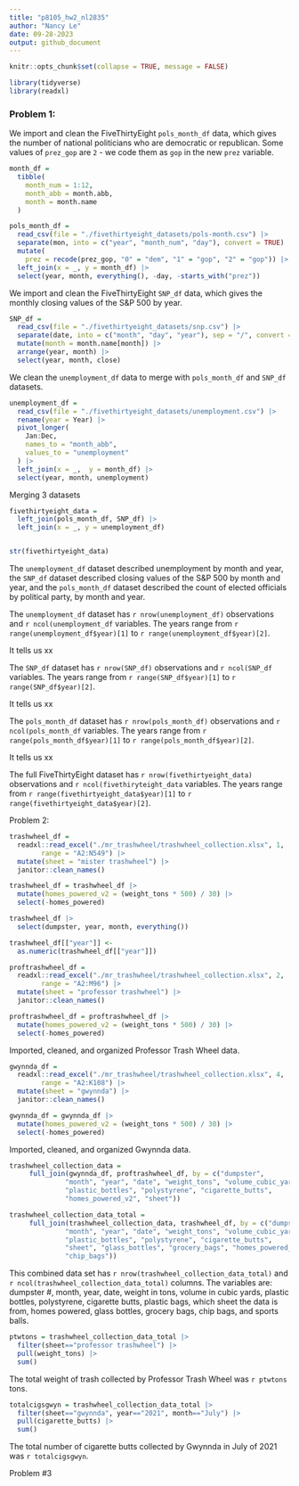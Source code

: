 ```yaml
---
title: "p8105_hw2_nl2835"
author: "Nancy Le"
date: 09-28-2023
output: github_document
---
```


```r
knitr::opts_chunk$set(collapse = TRUE, message = FALSE)
```

```r
library(tidyverse)
library(readxl)

```

### Problem 1: 

We import and clean the FiveThirtyEight `pols_month_df` data, which gives the number of national politicians who are democratic or republican. Some values of `prez_gop` are `2` - we code them as `gop` in the new `prez` variable. 

```r

month_df = 
  tibble(
    month_num = 1:12,
    month_abb = month.abb,
    month = month.name
  )

pols_month_df = 
  read_csv(file = "./fivethirtyeight_datasets/pols-month.csv") |> 
  separate(mon, into = c("year", "month_num", "day"), convert = TRUE) |> 
  mutate(
    prez = recode(prez_gop, "0" = "dem", "1" = "gop", "2" = "gop")) |>
  left_join(x = _, y = month_df) |> 
  select(year, month, everything(), -day, -starts_with("prez")) 

```



We import and clean the FiveThirtyEight `SNP_df` data, which gives the monthly closing values of the S&P 500 by year. 

```r
SNP_df = 
  read_csv(file = "./fivethirtyeight_datasets/snp.csv") |> 
  separate(date, into = c("month", "day", "year"), sep = "/", convert = TRUE) |> 
  mutate(month = month.name[month]) |> 
  arrange(year, month) |> 
  select(year, month, close)
```


We clean the `unemployment_df` data to merge with `pols_month_df` and `SNP_df` datasets.


```r
unemployment_df = 
  read_csv(file = "./fivethirtyeight_datasets/unemployment.csv") |> 
  rename(year = Year) |> 
  pivot_longer(
    Jan:Dec,
    names_to = "month_abb",
    values_to = "unemployment"
  ) |> 
  left_join(x = _,  y = month_df) |> 
  select(year, month, unemployment)
```

Merging 3 datasets

```r
fivethirtyeight_data = 
  left_join(pols_month_df, SNP_df) |> 
  left_join(x = _, y = unemployment_df)


str(fivethirtyeight_data)
```

The `unemployment_df` dataset described unemployment by month and year, the `SNP_df` dataset described closing values of the S&P 500 by month and year, and the `pols_month_df` dataset described the count of elected officials by political party, by month and year. 

The `unemployment_df` dataset has `r nrow(unemployment_df)` observations and `r ncol(unemployment_df` variables. The years range from `r range(unemployment_df$year)[1]` to `r range(unemployment_df$year)[2]`. 

It tells us xx


The `SNP_df` dataset has `r nrow(SNP_df)` observations and `r ncol(SNP_df` variables. The years range from `r range(SNP_df$year)[1]` to `r range(SNP_df$year)[2]`. 

It tells us xx



The `pols_month_df` dataset has `r nrow(pols_month_df)` observations and `r ncol(pols_month_df` variables. The years range from `r range(pols_month_df$year)[1]` to `r range(pols_month_df$year)[2]`. 

It tells us xx


The full FiveThirtyEight dataset has `r nrow(fivethirtyeight_data)` observations and `r ncol(fivethiryteight_data` variables. The years range from `r range(fivethirtyeight_data$year)[1]` to `r range(fivethirtyeight_data$year)[2]`.




Problem 2:

```r
trashwheel_df = 
  readxl::read_excel("./mr_trashwheel/trashwheel_collection.xlsx", 1,
        range = "A2:N549") |> 
  mutate(sheet = "mister trashwheel") |> 
  janitor::clean_names()
```


```r
trashwheel_df = trashwheel_df |> 
  mutate(homes_powered_v2 = (weight_tons * 500) / 30) |> 
  select(-homes_powered)
```


```r
trashwheel_df |> 
  select(dumpster, year, month, everything())
```

```r
trashwheel_df[["year"]] <-
  as.numeric(trashwheel_df[["year"]])

```


```r
proftrashwheel_df = 
  readxl::read_excel("./mr_trashwheel/trashwheel_collection.xlsx", 2,
        range = "A2:M96") |> 
  mutate(sheet = "professor trashwheel") |> 
  janitor::clean_names()
```

```r
proftrashwheel_df = proftrashwheel_df |> 
  mutate(homes_powered_v2 = (weight_tons * 500) / 30) |> 
  select(-homes_powered)
```

Imported, cleaned, and organized Professor Trash Wheel data.

```r
gwynnda_df = 
  readxl::read_excel("./mr_trashwheel/trashwheel_collection.xlsx", 4,
        range = "A2:K108") |> 
  mutate(sheet = "gwynnda") |> 
  janitor::clean_names()
```

```r
gwynnda_df = gwynnda_df |> 
  mutate(homes_powered_v2 = (weight_tons * 500) / 30) |> 
  select(-homes_powered)
```

Imported, cleaned, and organized Gwynnda data.



```r
trashwheel_collection_data =  
     full_join(gwynnda_df, proftrashwheel_df, by = c("dumpster",
              "month", "year", "date", "weight_tons", "volume_cubic_yards", 
              "plastic_bottles", "polystyrene", "cigarette_butts",
              "homes_powered_v2", "sheet"))

```



```r
trashwheel_collection_data_total = 
     full_join(trashwheel_collection_data, trashwheel_df, by = c("dumpster",
              "month", "year", "date", "weight_tons", "volume_cubic_yards", 
              "plastic_bottles", "polystyrene", "cigarette_butts", 
              "sheet", "glass_bottles", "grocery_bags", "homes_powered_v2",
              "chip_bags"))

```


This combined data set has ```r nrow(trashwheel_collection_data_total)``` and
```r ncol(trashwheel_collection_data_total)``` columns. The variables are: dumpster #, month, year, date, weight in tons, volume in cubic yards, plastic bottles, polystyrene, cigarette butts, plastic bags, which sheet the data is from, homes powered, glass bottles, grocery bags, chip bags, and sports balls. 

```r
ptwtons = trashwheel_collection_data_total |> 
  filter(sheet=="professor trashwheel") |> 
  pull(weight_tons) |> 
  sum() 

```


The total weight of trash collected by Professor Trash Wheel was ```r ptwtons``` tons.


```r
totalcigsgwyn = trashwheel_collection_data_total |> 
  filter(sheet=="gwynnda", year=="2021", month=="July") |> 
  pull(cigarette_butts) |> 
  sum() 
```


The total number of cigarette butts collected by Gwynnda in July of 2021 was ```r totalcigsgwyn```.
 



Problem #3







